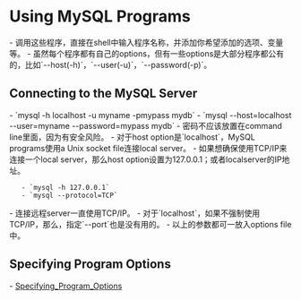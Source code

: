 = Using MySQL Programs =
- 调用这些程序，直接在shell中输入程序名称，并添加你希望添加的选项、变量等。
- 虽然每个程序都有自己的options，但有一些options是大部分程序都公有的，比如`--host(-h)`，`--user(-u)`，`--password(-p)`。

== Connecting to the MySQL Server ==
- `mysql -h localhost -u myname -pmypass mydb`
- `mysql --host=localhost --user=myname --password=mypass mydb`
- 密码不应该放置在command line里面，因为有安全风险。
- 对于host option是`localhost`，MySQL programs使用a Unix socket file连接local server。
- 如果想确保使用TCP/IP来连接一个local server，那么host option设置为127.0.0.1；或者localserver的IP地址。
    - `mysql -h 127.0.0.1`
    - `mysql --protocol=TCP`
- 连接远程server一直使用TCP/IP。
- 对于`localhost`，如果不强制使用TCP/IP，那么，指定`--port`也是没有用的。
- 以上的参数都可一放入options file中。

== Specifying Program Options ==
- [[Specifying_Program_Options]]
